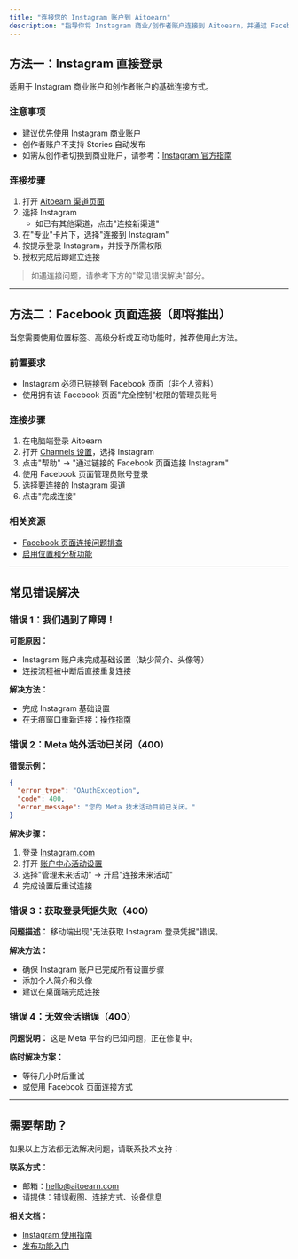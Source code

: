 ```yaml
---
title: "连接您的 Instagram 账户到 Aitoearn"
description: "指导你将 Instagram 商业/创作者账户连接到 Aitoearn，并通过 Facebook 页面完成权限授权与常见问题排查。"
---
```

## 方法一：Instagram 直接登录

适用于 Instagram 商业账户和创作者账户的基础连接方式。

### 注意事项
- 建议优先使用 Instagram 商业账户
- 创作者账户不支持 Stories 自动发布
- 如需从创作者切换到商业账户，请参考：[Instagram 官方指南](https://help.instagram.com/502981923235522)

### 连接步骤
1. 打开 [Aitoearn 渠道页面](https://accounts.aitoearn.com/channels)
2. 选择 Instagram
   - 如已有其他渠道，点击"连接新渠道"
3. 在"专业"卡片下，选择"连接到 Instagram"
4. 按提示登录 Instagram，并授予所需权限
5. 授权完成后即建立连接

> 如遇连接问题，请参考下方的"常见错误解决"部分。

---

## 方法二：Facebook 页面连接（即将推出）

当您需要使用位置标签、高级分析或互动功能时，推荐使用此方法。

### 前置要求
- Instagram 必须已链接到 Facebook 页面（非个人资料）
- 使用拥有该 Facebook 页面"完全控制"权限的管理员账号

### 连接步骤
1. 在电脑端登录 Aitoearn
2. 打开 [Channels 设置](https://publish.aitoearn.com/settings/channels)，选择 Instagram
3. 点击"帮助" → "通过链接的 Facebook 页面连接 Instagram"
4. 使用 Facebook 页面管理员账号登录
5. 选择要连接的 Instagram 渠道
6. 点击"完成连接"

### 相关资源
- [Facebook 页面连接问题排查](https://support.aitoearn.com/article/565-troubleshooting-instagram-connections#troubleshooting)
- [启用位置和分析功能](https://support.aitoearn.com/article/565-troubleshooting-instagram-connections#how-to-convert-to-get-new-features)

---

## 常见错误解决

### 错误 1：我们遇到了障碍！

**可能原因：**
- Instagram 账户未完成基础设置（缺少简介、头像等）
- 连接流程被中断后直接重复连接

**解决方法：**
- 完成 Instagram 基础设置
- 在无痕窗口重新连接：[操作指南](https://support.aitoearn.com/article/508-opening-aitoearn-in-an-incognito-or-private-window-how-to-safelist-aitoearn-and-using-a-vpn)

### 错误 2：Meta 站外活动已关闭（400）

**错误示例：**
```json
{
  "error_type": "OAuthException",
  "code": 400,
  "error_message": "您的 Meta 技术活动目前已关闭。"
}
```

**解决步骤：**
1. 登录 [Instagram.com](https://instagram.com)
2. 打开 [账户中心活动设置](https://accountscenter.instagram.com/info_and_permissions/off_facebook_activity)
3. 选择"管理未来活动" → 开启"连接未来活动"
4. 完成设置后重试连接

### 错误 3：获取登录凭据失败（400）

**问题描述：**
移动端出现"无法获取 Instagram 登录凭据"错误。

**解决方法：**
- 确保 Instagram 账户已完成所有设置步骤
- 添加个人简介和头像
- 建议在桌面端完成连接

### 错误 4：无效会话错误（400）

**问题说明：**
这是 Meta 平台的已知问题，正在修复中。

**临时解决方案：**
- 等待几小时后重试
- 或使用 Facebook 页面连接方式

---

## 需要帮助？

如果以上方法都无法解决问题，请联系技术支持：

**联系方式：**
- 邮箱：[hello@aitoearn.com](mailto:hello@aitoearn.com)
- 请提供：错误截图、连接方式、设备信息

**相关文档：**
- [Instagram 使用指南](../social-platforms/554-using-instagram-with-buffer)
- [发布功能入门](../getting-started/600-getting-started-with-buffers-publishing-features)